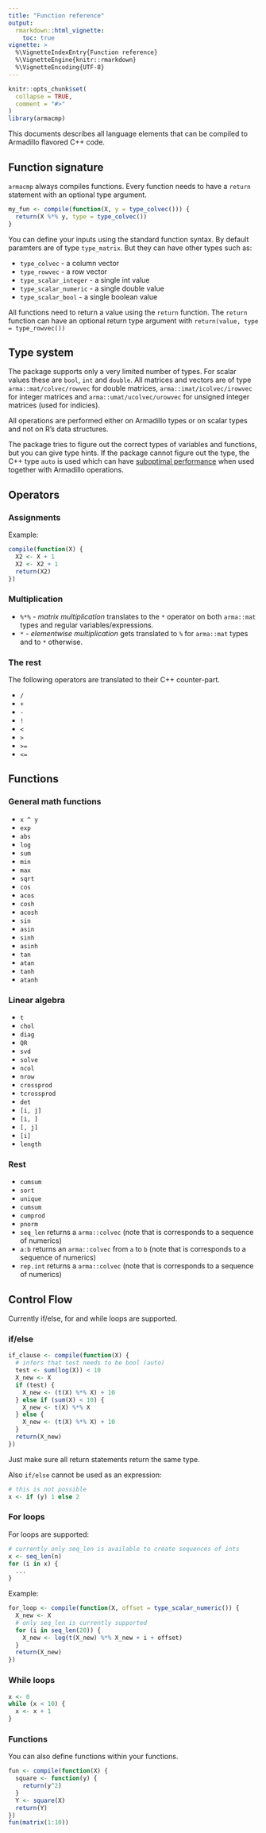 ```yaml
---
title: "Function reference"
output: 
  rmarkdown::html_vignette:
    toc: true
vignette: >
  %\VignetteIndexEntry{Function reference}
  %\VignetteEngine{knitr::rmarkdown}
  %\VignetteEncoding{UTF-8}
---
```


```r
knitr::opts_chunk$set(
  collapse = TRUE,
  comment = "#>"
)
library(armacmp)
```

This documents describes all language elements that can be compiled to Armadillo flavored C++ code.

## Function signature

`armacmp` always compiles functions. Every function needs to have a `return` statement with an optional type argument.

```r
my_fun <- compile(function(X, y = type_colvec())) {
  return(X %*% y, type = type_colvec())
}
```

You can define your inputs using the standard function syntax. By default paramters are of type `type_matrix`. But they can have other types such as:

* `type_colvec` - a column vector
* `type_rowvec` - a row vector
* `type_scalar_integer` - a single int value
* `type_scalar_numeric` - a single double value
* `type_scalar_bool` - a single boolean value

All functions need to return a value using the `return` function. The  `return` function can have an optional return type argument with `return(value, type = type_rowvec())`

## Type system

The package supports only a very limited number of types. For scalar values these are `bool`, `int` and `double`. All matrices and vectors are of type `arma::mat/colvec/rowvec` for double matrices, `arma::imat/icolvec/irowvec` for integer matrices and `arma::umat/ucolvec/urowvec` for unsigned integer matrices (used for indicies).

All operations are performed either on Armadillo types or on scalar types and not on R's data structures.

The package tries to figure out the correct types of variables and functions, but you can give type hints. If the package cannot figure out the type, the C++ type `auto` is used which can have [suboptimal performance](http://arma.sourceforge.net/faq.html) when used together with Armadillo operations.

## Operators

### Assignments

Example:

```r
compile(function(X) {
  X2 <- X + 1
  X2 <- X2 + 1
  return(X2)
})
```

### Multiplication

* `%*%` - *matrix multiplication* translates to the `*` operator on both `arma::mat` types and regular variables/expressions.
* `*` - *elementwise multiplication* gets translated to `%` for `arma::mat` types and to `*` otherwise.

### The rest

The following operators are translated to their C++ counter-part.

* `/`
* `+`
* `-`
* `!`
* `<`
* `>`
* `>=`
* `<=`

## Functions

### General math functions

* `x ^ y`
* `exp`
* `abs`
* `log`
* `sum`
* `min`
* `max`
* `sqrt`
* `cos`
* `acos`
* `cosh`
* `acosh`
* `sin`
* `asin`
* `sinh`
* `asinh`
* `tan`
* `atan`
* `tanh`
* `atanh`

### Linear algebra

* `t`
* `chol`
* `diag`
* `QR`
* `svd`
* `solve`
* `ncol`
* `nrow`
* `crossprod`
* `tcrossprod`
* `det`
* `[i, j]`
* `[i, ]`
* `[, j]`
* `[i]`
* `length`

### Rest

* `cumsum`
* `sort`
* `unique`
* `cumsum`
* `cumprod`
* `pnorm`
* `seq_len` returns a `arma::colvec` (note that is corresponds to a sequence of numerics)
* `a:b` returns an `arma::colvec` from `a` to `b` (note that is corresponds to a sequence of numerics)
* `rep.int` returns a `arma::colvec` (note that is corresponds to a sequence of numerics)

## Control Flow

Currently if/else, for and while loops are supported.

### if/else

```r
if_clause <- compile(function(X) {
  # infers that test needs to be bool (auto)
  test <- sum(log(X)) < 10
  X_new <- X
  if (test) {
    X_new <- (t(X) %*% X) + 10
  } else if (sum(X) < 10) {
    X_new <- t(X) %*% X
  } else {
    X_new <- (t(X) %*% X) + 10
  }
  return(X_new)
})
```

Just make sure all return statements return the same type.

Also `if/else` cannot be used as an expression:

```r
# this is not possible
x <- if (y) 1 else 2
```


### For loops

For loops are supported:

```r
# currently only seq_len is available to create sequences of ints
x <- seq_len(n)
for (i in x) {
  ...
}
```

Example:

```r
for_loop <- compile(function(X, offset = type_scalar_numeric()) {
  X_new <- X
  # only seq_len is currently supported
  for (i in seq_len(20)) {
    X_new <- log(t(X_new) %*% X_new + i + offset)
  }
  return(X_new)
})
```

### While loops

```r
x <- 0
while (x < 10) {
  x <- x + 1
}
```

### Functions

You can also define functions within your functions.

```r
fun <- compile(function(X) {
  square <- function(y) {
    return(y^2)
  }
  Y <- square(X)
  return(Y)
})
fun(matrix(1:10))
```
